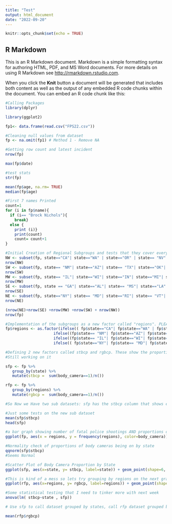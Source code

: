 ```yaml
---
title: "Test"
output: html_document
date: "2022-09-20"
---
```


```r
knitr::opts_chunk$set(echo = TRUE)
```

## R Markdown

This is an R Markdown document. Markdown is a simple formatting syntax for authoring HTML, PDF, and MS Word documents. For more details on using R Markdown see <http://rmarkdown.rstudio.com>.

When you click the **Knit** button a document will be generated that includes both content as well as the output of any embedded R code chunks within the document. You can embed an R code chunk like this:

```r
#Calling Packages
library(dplyr)

library(ggplot2)

fp1<- data.frame(read.csv("FPS22.csv"))
```

```r
#Cleaning null values from dataset
fp <- na.omit(fp1) # Method 1 - Remove NA


```


```r
#Getting row count and latest incident
nrow(fp)

max(fp$date)
```

```r
#test stats
str(fp)

mean(fp$age, na.rm= TRUE)
median(fp$age)


```
```r
#First 7 names Printed 
count=1
for (i in fp$name){
  if (i== "Brock Nichols"){
    break}
  else {
    print (i)}
    print(count)
    count= count+1
} 

```
```r
#Initial Creation of Regional Subgroups and tests that they cover everything. DO NOT MODIFY. THIS WAS SUPER HARD TO MAKE.
NW <- subset(fp, state=="CA"| state=="WA" | state=="OR" | state== "NV"| state=="ID"| state=="UT"|state=="MT"|state=="CO"| state=="WY"| state=="AK")
nrow(NW)
SW <- subset(fp, state== "NM"| state=="AZ"| state== "TX"| state=="OK"| state== "HI")
nrow(SW)
MW <- subset(fp, state== "IL"| state=="WI"| state=="IN"| state=="MI"| state== "MN"| state== "MO"| state== "IA"| state=="KS"| state=="ND"| state== "SD"| state=="NE"| state=="OH")
nrow(MW)
SE <- subset(fp, state == "GA"| state=="AL"| state== "MS"| state=="LA"| state=="TN"| state=="NC"| state=="SC"| state=="FL"| state== "AR"|state=="WV"| state=="DC"| state=="VA"| state=="KY"| state=="DE")
nrow(SE)
NE <- subset(fp, state=="NY"| state== "MD"| state=="RI"| state== "VT"| state=="PA"| state=="ME"| state== "NH"| state=="NJ"| state=="CT"| state=="MA")
nrow(NE)

(nrow(NE)+nrow(SE) +nrow(MW) +nrow(SW) + nrow(NW))
nrow(fp)
```
```r
#Implementation of the subgroups as a new factor called "regions". PLEASE PLEASE DO NOT MODIFY. THIS TOOK FOREVER
fp$regions <- as.factor(ifelse(( fp$state=="CA"| fp$state=="WA" | fp$state=="OR" | fp$state== "NV"| fp$state=="ID"| fp$state=="UT"|fp$state=="MT"|fp$state=="CO"| fp$state=="WY"| fp$state=="AK"), 'NW',
                     ifelse((fp$state== "NM"| fp$state=="AZ"| fp$state== "TX"| fp$state=="OK"| fp$state== "HI"), 'SW', 
                     ifelse((fp$state== "IL"| fp$state=="WI"| fp$state=="IN"| fp$state=="MI"| fp$state== "MN"| fp$state== "MO"| fp$state== "IA"| fp$state=="KS"| fp$state=="ND"| fp$state== "SD"| fp$state=="NE"| fp$state=="OH"), 'MW', 
                     ifelse(( fp$state=="NY"| fp$state== "MD"| fp$state=="RI"| fp$state== "VT"| fp$state=="PA"| fp$state=="ME"| fp$state== "NH"| fp$state=="NJ"| fp$state=="CT"| fp$state=="MA"), 'NE', 'SE')))))

```
```r
#Defining 2 new factors called stbcp and rgbcp. These show the proportions of body cameras being on per state and per region respectively. PLEASE DO NOT MODIFY. THIS WAS HARD AS HELL.
#Still working on it

sfp <- fp %>%
   group_by(state) %>%
   mutate(stbcp =  sum(body_camera==1)/n())

rfp <- fp %>%
   group_by(regions) %>%
   mutate(rgbcp =  sum(body_camera==1)/n())

#So Now we Have two sub datasets: sfp has the stbcp column that shows each states percentage of body cameras being on, and rfp which does the same but for regions
```
```r
#Just some tests on the new sub dataset
mean(sfp$stbcp)
head(sfp)
```

```r
#a bar graph showing number of fatal police shootings AND proportions of body cameras being on by region (too many states to show on a bar graph like this)
ggplot(fp, aes(x = regions, y = frequency(regions), color=body_camera)) + geom_bar(stat = "identity")+ labs(x = "State", y="Number of Incidents", title = "Regional Police Shootings Colored by Body Camera Proportions")

#Normality check of proportions of body cameras being on by state
qqnorm(sfp$stbcp)
#Seems Normal

```
```r
#Scatter Plot of Body Camera Proportion by State
ggplot(sfp, aes(x=state, y= stbcp, label=state)) + geom_point(shape=6, color="violet")+ labs(x = "State", y="Body Camera Proportion", title = "Body Camera On Proportion By US State") + geom_text(hjust=1, vjust=-0.6)

#This is kind of a mess so lets try grouping by regions on the next graph
ggplot(rfp, aes(x=regions, y= rgbcp, label=regions)) + geom_point(shape=8, color="navy")+ labs(x = "Region", y="Body Camera Proportion", title = "Body Camera On Proportion By US Region") +  geom_text(hjust=1, vjust=-0.6)

```

```r
#Some statistical testing that I need to tinker more with next week
anova(lm( stbcp~state , sfp))
```
```r
# Use sfp to call dataset grouped by states, call rfp dataset grouped by regions, and fp

mean(rfp$rgbcp)

```

```r

```

